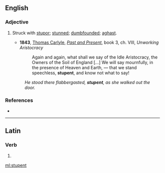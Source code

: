==English==

===Adjective===
{{en-adj}}

# {{lb|en|rare}} Struck with [[stupor]]; [[stunned]]; [[dumbfounded]]; [[aghast]].
#* '''1843''', [[w:Thomas_Carlyle|Thomas Carlyle]], ''[[:w:Past and Present (book)|Past and Present]]'', book 3, ch. VIII, ''Unworking Aristocracy''
#*: Again and again, what shall we say of the Idle Aristocracy, the Owners of the Soil of England […] We will say mournfully, in the presence of Heaven and Earth, — that we stand speechless, '''stupent''', and know not what to say!
#: ''He stood there flabbergasted, '''stupent''', as she walked out the door.''

===References===
* {{R:Century 1911}}

----

==Latin==

===Verb===
{{la-verb-form|stupent}}

# {{inflection of|stupeō||3|p|pres|actv|indc|lang=la}}

[[ml:stupent]]